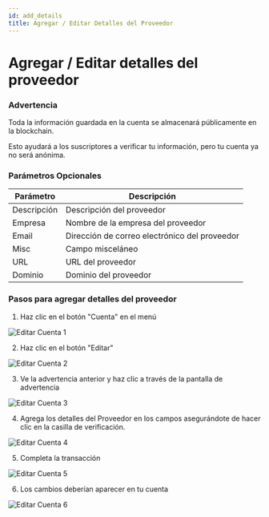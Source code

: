 ```yaml
---
id: add_details
title: Agregar / Editar Detalles del Proveedor
---
```


# Agregar / Editar detalles del proveedor

### Advertencia

Toda la información guardada en la cuenta se almacenará públicamente en la blockchain.

Esto ayudará a los suscriptores a verificar tu información, pero tu cuenta ya no será anónima.

### Parámetros Opcionales

| Parámetro | Descripción |
|---|---|
| Descripción | Descripción del proveedor |
| Empresa | Nombre de la empresa del proveedor |
| Email | Dirección de correo electrónico del proveedor |
| Misc | Campo misceláneo |
| URL | URL del proveedor |
| Dominio | Dominio del proveedor |

### Pasos para agregar detalles del proveedor

1. Haz clic en el botón "Cuenta" en el menú

![Editar Cuenta 1](../../../assets/edit_account_1.png)

2. Haz clic en el botón "Editar"

![Editar Cuenta 2](../../../assets/edit_account_2.png)

3. Ve la advertencia anterior y haz clic a través de la pantalla de advertencia

![Editar Cuenta 3](../../../assets/edit_account_3.png)

4. Agrega los detalles del Proveedor en los campos asegurándote de hacer clic en la casilla de verificación.

![Editar Cuenta 4](../../../assets/edit_account_4.png)

5. Completa la transacción

![Editar Cuenta 5](../../../assets/edit_account_5.png)

6. Los cambios deberían aparecer en tu cuenta

![Editar Cuenta 6](../../../assets/edit_account_6.png)